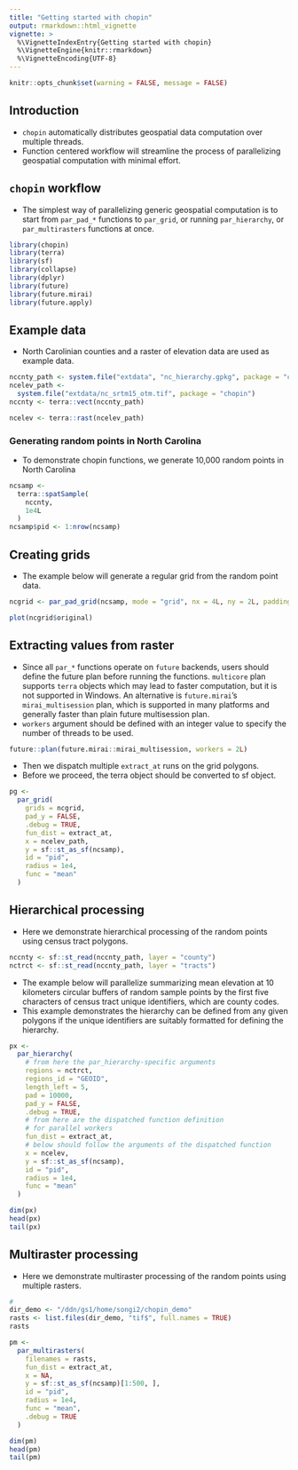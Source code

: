 ```yaml
---
title: "Getting started with chopin"
output: rmarkdown::html_vignette
vignette: >
  %\VignetteIndexEntry{Getting started with chopin}
  %\VignetteEngine{knitr::rmarkdown}
  %\VignetteEncoding{UTF-8}
---
```



```r
knitr::opts_chunk$set(warning = FALSE, message = FALSE)
```

## Introduction
- `chopin` automatically distributes geospatial data computation over multiple threads.
- Function centered workflow will streamline the process of parallelizing geospatial computation with minimal effort.


## `chopin` workflow
- The simplest way of parallelizing generic geospatial computation is to start from `par_pad_*` functions to `par_grid`, or running `par_hierarchy`, or `par_multirasters` functions at once.

```r
library(chopin)
library(terra)
library(sf)
library(collapse)
library(dplyr)
library(future)
library(future.mirai)
library(future.apply)
```


## Example data
- North Carolinian counties and a raster of elevation data are used as example data.

```r
nccnty_path <- system.file("extdata", "nc_hierarchy.gpkg", package = "chopin")
ncelev_path <-
  system.file("extdata/nc_srtm15_otm.tif", package = "chopin")
nccnty <- terra::vect(nccnty_path)

ncelev <- terra::rast(ncelev_path)

```

### Generating random points in North Carolina
- To demonstrate chopin functions, we generate 10,000 random points in North Carolina

```r
ncsamp <-
  terra::spatSample(
    nccnty,
    1e4L
  )
ncsamp$pid <- 1:nrow(ncsamp)
```

## Creating grids
- The example below will generate a regular grid from the random point data.

```r
ncgrid <- par_pad_grid(ncsamp, mode = "grid", nx = 4L, ny = 2L, padding = 10000)

plot(ncgrid$original)
```



## Extracting values from raster
- Since all `par_*` functions operate on `future` backends, users should define the future plan before running the functions. `multicore` plan supports `terra` objects which may lead to faster computation, but it is not supported in Windows. An alternative is `future.mirai`'s `mirai_multisession` plan, which is supported in many platforms and generally faster than plain future multisession plan.
- `workers` argument should be defined with an integer value to specify the number of threads to be used.

```r
future::plan(future.mirai::mirai_multisession, workers = 2L)
```

- Then we dispatch multiple `extract_at` runs on the grid polygons.
- Before we proceed, the terra object should be converted to sf object.

```r

pg <-
  par_grid(
    grids = ncgrid,
    pad_y = FALSE,
    .debug = TRUE,
    fun_dist = extract_at,
    x = ncelev_path,
    y = sf::st_as_sf(ncsamp),
    id = "pid",
    radius = 1e4,
    func = "mean"
  )

```


## Hierarchical processing
- Here we demonstrate hierarchical processing of the random points using census tract polygons.

```r
nccnty <- sf::st_read(nccnty_path, layer = "county")
nctrct <- sf::st_read(nccnty_path, layer = "tracts")

```

- The example below will parallelize summarizing mean elevation at 10 kilometers circular buffers of random sample points by the first five characters of census tract unique identifiers, which are county codes.
- This example demonstrates the hierarchy can be defined from any given polygons if the unique identifiers are suitably formatted for defining the hierarchy.

```r
px <-
  par_hierarchy(
    # from here the par_hierarchy-specific arguments
    regions = nctrct,
    regions_id = "GEOID",
    length_left = 5,
    pad = 10000,
    pad_y = FALSE,
    .debug = TRUE,
    # from here are the dispatched function definition
    # for parallel workers
    fun_dist = extract_at,
    # below should follow the arguments of the dispatched function
    x = ncelev,
    y = sf::st_as_sf(ncsamp),
    id = "pid",
    radius = 1e4,
    func = "mean"
  )

dim(px)
head(px)
tail(px)
```

## Multiraster processing
- Here we demonstrate multiraster processing of the random points using multiple rasters.

```r
# 
dir_demo <- "/ddn/gs1/home/songi2/chopin_demo"
rasts <- list.files(dir_demo, "tif$", full.names = TRUE)
rasts

pm <-
  par_multirasters(
    filenames = rasts,
    fun_dist = extract_at,
    x = NA,
    y = sf::st_as_sf(ncsamp)[1:500, ],
    id = "pid",
    radius = 1e4,
    func = "mean",
    .debug = TRUE
  )

dim(pm)
head(pm)
tail(pm)
```



<!-- --- end of file --- -->

